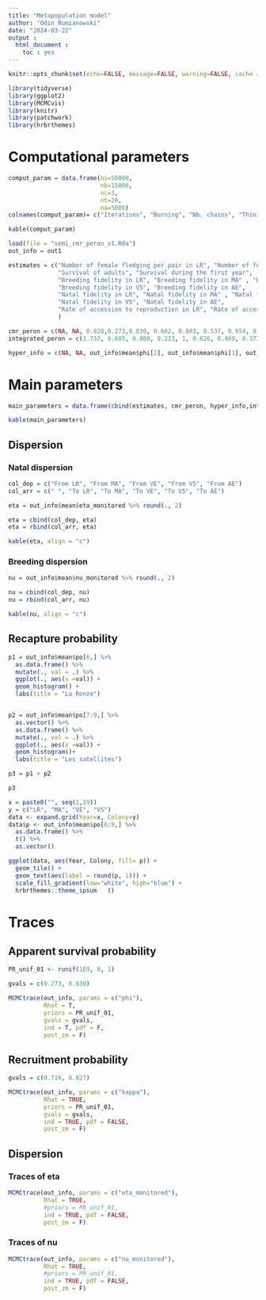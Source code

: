 ```yaml
---
title: "Metapopulation model"
author: "Odin Rumianowski"
date: "2024-03-22"
output :
  html_document :
    toc : yes
---
```


```r
knitr::opts_chunk$set(echo=FALSE, message=FALSE, warning=FALSE, cache = FALSE)
```


```r
library(tidyverse)
library(ggplot2)
library(MCMCvis)
library(knitr)
library(patchwork)
library(hrbrthemes)
```


# Computational parameters

```r
comput_param = data.frame(ni=50000,
                          nb=15000,
                          nc=3,
                          nt=20,
                          na=5000)
colnames(comput_param)= c("Iterations", "Burning", "Nb. chains", "Thining", "Adaptative phase")

kable(comput_param)

```





```r
load(file = "semi_cmr_peron_v1.Rda")
out_info = out1

```


```r
estimates = c("Number of female fledging per pair in LR", "Number of female fledging per pair in small colonies",
              "Survival of adults", "Survival during the first year",
              "Breeding fidelity in LR", "Breeding fidelity in MA" , "Breeding fidelity in VE",
              "Breeding fidelity in V5", "Breeding fidelity in AE",
              "Natal fidelity in LR", "Natal fidelity in MA" , "Natal fidelity in VE",
              "Natal fidelity in V5", "Natal fidelity in AE",
              "Rate of accession to reproduction in LR", "Rate of accession to reproduction in small colonies"
              )
```


```r
cmr_peron = c(NA, NA, 0.828,0.273,0.830, 0.662, 0.803, 0.537, 0.954, 0.320, 0.429, 0.695, 0.713, 0.591, 0.716, 0.827)
integrated_peron = c(1.732, 0.605, 0.860, 0.213, 1, 0.626, 0.469, 0.373, 0.938, 0.392, 0.454, 0.722, 0.784, 0.301, 0.619, 0.846)
```

```r
hyper_info = c(NA, NA, out_info$mean$phi[2], out_info$mean$phi[1], out_info$mean$breedingfidelity, out_info$mean$natalfidelity, out_info$mean$kappa) %>% round(., 3)

```


# Main parameters

```r
main_parameters = data.frame(cbind(estimates, cmr_peron, hyper_info,integrated_peron))
```


```r
kable(main_parameters)
```

## Dispersion
### Natal dispersion 

```r

col_dep = c("From LR", "From MA", "From VE", "From V5", "From AE")
col_arr = c(" ", "To LR", "To MA", "To VE", "To V5", "To AE")

```

```r
eta = out_info$mean$eta_monitored %>% round(., 2)

eta = cbind(col_dep, eta)
eta = rbind(col_arr, eta)

```


```r
kable(eta, align = "c")
```

### Breeding dispersion

```r
nu = out_info$mean$nu_monitored %>% round(., 2)

nu = cbind(col_dep, nu)
nu = rbind(col_arr, nu)

```


```r

kable(nu, align = "c")
```

## Recapture probability
           

```r
p1 = out_info$mean$po[6,] %>% 
  as.data.frame() %>%
  mutate(., val = .) %>% 
  ggplot(., aes(x =val)) +
  geom_histogram() +
  labs(title = "La Ronze")


p2 = out_info$mean$po[7:9,] %>% 
  as.vector() %>% 
  as.data.frame() %>%
  mutate(., val = .) %>% 
  ggplot(., aes(x =val)) +
  geom_histogram()+
  labs(title = "Les satellites")

p3 = p1 + p2

p3

```


```r

x = paste0("", seq(1,19))
y = c("LR", "MA", "VE", "V5")
data <- expand.grid(Year=x, Colony=y)
data$p <- out_info$mean$po[6:9,] %>% 
  as.data.frame() %>% 
  t() %>% 
  as.vector()

ggplot(data, aes(Year, Colony, fill= p)) + 
  geom_tile() +
  geom_text(aes(label = round(p, 1))) +
  scale_fill_gradient(low="white", high="blue") +
  hrbrthemes::theme_ipsum	()

```

# Traces
## Apparent survival probability


```r
PR_unif_01 <- runif(1E9, 0, 1)
```


```r
gvals = c(0.273, 0.830)

MCMCtrace(out_info, params = c("phi"),
          Rhat = T,
          priors = PR_unif_01,
          gvals = gvals,
          ind = T, pdf = F,
          post_zm = F)

```



## Recruitment probability

```r


gvals = c(0.716, 0.827)

MCMCtrace(out_info, params = c("kappa"),
          Rhat = TRUE,
          priors = PR_unif_01,
          gvals = gvals,
          ind = TRUE, pdf = FALSE,
          post_zm = F)


```


## Dispersion

### Traces of eta

```r

MCMCtrace(out_info, params = c("eta_monitored"),
          Rhat = TRUE,
          #priors = PR_unif_01,
          ind = TRUE, pdf = FALSE,
          post_zm = F)


```

### Traces of nu

```r

MCMCtrace(out_info, params = c("nu_monitored"),
          Rhat = TRUE,
          #priors = PR_unif_01,
          ind = TRUE, pdf = FALSE,
          post_zm = F)
```
